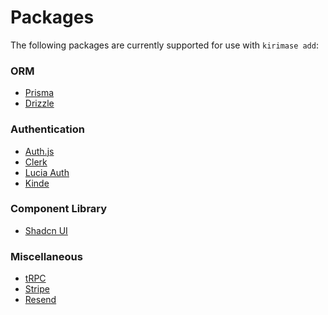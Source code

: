 # Packages

The following packages are currently supported for use with `kirimase add`:

### ORM
- [Prisma](./packages/orm/prisma.mdx)
- [Drizzle](./packages/orm/drizzle.mdx)

### Authentication
- [Auth.js](./packages/auth/auth-js.mdx)
- [Clerk](./packages/auth/clerk.mdx)
- [Lucia Auth](./packages/auth/lucia.mdx)
- [Kinde](./packages/auth/kinde.mdx)

### Component Library
- [Shadcn UI](./packages/component-libs/shadcn.mdx)

### Miscellaneous
- [tRPC](./packages/misc/trpc.mdx)
- [Stripe](./packages/misc/stripe.mdx)
- [Resend](./packages/misc/resend.mdx)
